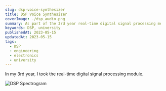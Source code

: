 ```yaml
---
slug: dsp-voice-synthesizer
title: DSP Voice Synthesizer
coverImage: ./dsp_audio.png
summary: As part of the 3rd year real-time digital signal processing module, we created a voice synthesizer that could change the pitch of the message on the fly.
keywords: DSP, university
publishedAt: 2023-05-15
updatedAt: 2023-05-15
tags:
  - DSP
  - engineering
  - electronics
  - university
---
```


In my 3rd year, I took the real-time digital signal processing module.

![DSP Spectrogram](./dsp_audio.png)
